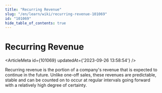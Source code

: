 ```yaml
---
title: "Recurring Revenue"
slug: "/en/learn/wiki/recurring-revenue-101069"
id: "101069"
hide_table_of_contents: true
---
```



# Recurring Revenue

<ArticleMeta id={101069} updatedAt={'2023-09-26 13:58:54'} />
<div className='border-solid border-b border-t-0 my-4 border-[var(--ifm-color-gray-300)]' />

Recurring revenue is the portion of a company's revenue that is expected to continue in the future. Unlike one-off sales, these revenues are predictable, stable and can be counted on to occur at regular intervals going forward with a relatively high degree of certainty.
